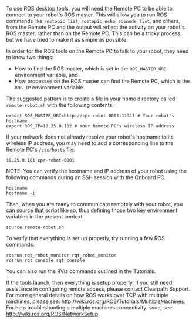 To use ROS desktop tools, you will need the Remote PC to be able to connect to your robot's ROS master. This will allow
you to run ROS commands like `rostopic list`, `rostopic echo`, `rosnode list`, and others, from the Remote PC and the
output will reflect the activity on your robot's ROS master, rather than on the Remote PC. This can be a tricky
process, but we have tried to make it as simple as possible.

In order for the ROS tools on the Remote PC to talk to your robot, they need to know two things:

- How to find the ROS master, which is set in the `ROS_MASTER_URI` environment variable, and
- How processes on the ROS master can find the Remote PC, which is the `ROS_IP` environment variable.

The suggested pattern is to create a file in your home directory called `remote-robot.sh` with the following contents:

```
export ROS_MASTER_URI=http://cpr-robot-0001:11311 # Your robot's hostname
export ROS_IP=10.25.0.102 # Your Remote PC's wireless IP address
```

If your network does not already resolve your robot's hostname to its wireless IP address, you may need to add a
corresponding line to the Remote PC's `/etc/hosts` file:

```
10.25.0.101 cpr-robot-0001
```

NOTE: You can verify the hostname and IP address of your robot using the following commands during an SSH session
with the Onboard PC.

```
hostname
hostname -i
```

Then, when you are ready to communicate remotely with your robot, you can source that script like so, thus defining
those two key environment variables in the present context.

```
source remote-robot.sh
```

To verify that everything is set up properly, try running a few ROS commands:

```
rosrun rqt_robot_monitor rqt_robot_monitor
rosrun rqt_console rqt_console
```

You can also run the RViz commands outlined in the Tutorials.

If the tools launch, then everything is setup properly. If you still need assistance
in configuring remote access, please contact Clearpath Support. For more general details on how ROS works over TCP with
multiple machines, please see: <http://wiki.ros.org/ROS/Tutorials/MultipleMachines>. For help troubleshooting a multiple
machines connectivity issue, see: <http://wiki.ros.org/ROS/NetworkSetup>.